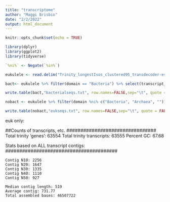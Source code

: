 ```yaml
---
title: "transcriptome"
author: "Maggi Brisbin"
date: "2/2/2022"
output: html_document
---
```


```r
knitr::opts_chunk$set(echo = TRUE)
```

```r
library(dplyr)
library(ggplot2)
library(tidyverse)

`%ni%` <- Negate(`%in%`)
```

```r
eukulele <- read.delim("Trinity_longestIsos_clustered95_transdecoder-estimated-taxonomy.out") %>% separate(full_classification, into = "domain", remove = FALSE)

bact<- eukulele %>% filter(domain == "Bacteria") %>% select(transcript_name)

write.table(bact,"bacterialseqs.txt", row.names=FALSE,sep="\t", quote = FALSE)
```

```r
nobact <- eukulele %>% filter(domain %ni% c("Bacteria", "Archaea", "")) %>% select(transcript_name)

write.table(nobact,"eukseqs.txt", row.names=FALSE,sep="\t", quote = FALSE)
```

euk only:

################################
##Counts of transcripts, etc.
################################
Total trinity 'genes':	63554
Total trinity transcripts:	63555
Percent GC: 67.68

########################################
Stats based on ALL transcript contigs:
########################################

	Contig N10: 2256
	Contig N20: 1647
	Contig N30: 1335
	Contig N40: 1110
	Contig N50: 927

	Median contig length: 519
	Average contig: 731.77
	Total assembled bases: 46507722



